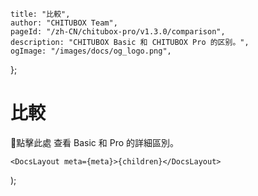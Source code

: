 
	title: "比較",
	author: "CHITUBOX Team",
	pageId: "/zh-CN/chitubox-pro/v1.3.0/comparison",
	description: "CHITUBOX Basic 和 CHITUBOX Pro 的区别。",
	ogImage: "/images/docs/og_logo.png",
};

# 比較

<SpanA href="https://www.chitubox.com/zh-Hans/page/chitubox-vs">📃點擊此處</SpanA> 查看 Basic 和 Pro 的詳細區別。

	<DocsLayout meta={meta}>{children}</DocsLayout>
);
